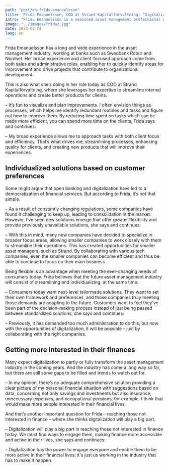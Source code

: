```yaml
---
path: "post/en-frida-emanuelsson"
title: 'Frida Emanuelsson, COO at Strand Kapitalförvaltning: “Digitalization will play a big part in reaching those not interested in finance today”'
intro: "Frida Emanuelsson is a seasoned asset management professional with over 20 years of experience in various aspects of the industry. Currently serving as COO of Strand Kapitalförvaltning, Frida's focus has been on digitalization and streamlining business processes to enhance customer value."
image: "../images/frida2.jpg"
date: 2023-02-24
lang: en
---
```

Frida Emanuelsson has a long and wide experience in the asset management industry, working at banks such as Swedbank Robur and Nordnet. Her broad experience and client-focused approach come from both sales and administrative roles, enabling her to quickly identify areas for improvement and drive projects that contribute to organizational development.

This is also what she’s doing in her role today as COO at Strand Kapitalförvaltning, where she leverages her expertise to streamline internal operations and create better products for clients.

– It’s fun to visualize and plan improvements. I often envision things as processes, which helps me identify redundant routines and tasks and figure out how to improve them. By reducing time spent on tasks which can be made more efficient, you can spend more time on the clients, Frida says and continues:

– My broad experience allows me to approach tasks with both client focus and efficiency. That’s what drives me; streamlining processes, enhancing quality for clients, and creating new products that will improve their experiences.

## Individualized solutions based on customer preferences

Some might argue that open banking and digitalization have led to a democratization of financial services. But according to Frida, it’s not that simple.

– As a result of constantly changing regulations, some companies have found it challenging to keep up, leading to consolidation in the market. However, I’ve seen new solutions emerge that offer greater flexibility and provide previously unavailable solutions, she says and continues:

– With this in mind, many new companies have decided to specialize in broader focus areas, allowing smaller companies to work closely with them to streamline their operations. This has created opportunities for smaller asset managers, such as Strand. By collaborating with various tech companies, even the smaller companies can become efficient and thus be able to continue to focus on their main business.

Being flexible is an advantage when meeting the ever-changing needs of consumers today. Frida believes that the future asset management industry will consist of streamlining and individualizing, at the same time:

– Consumers today want next-level tailormade solutions. They want to set their own framework and preferences, and those companies truly meeting those demands are adapting to the future. Customers want to feel they’ve been part of the decision-making process instead of just being passed between standardized solutions, she says and continues:

– Previously, it has demanded too much administration to do this, but now with the opportunities of digitalization, it will be possible – just by collaborating with the right companies.

## Getting more interested in their finances

Many expect digitalization to partly or fully transform the asset management industry in the coming years. And the industry has come a long way so far, but there are still some gaps to be filled and trends to watch out for.

– In my opinion, there’s no adequate comprehensive solution providing a clear picture of my personal financial situation with suggestions based on data; concerning not only savings and investments but also insurance, unnecessary expenses, and occupational pensions, for example. I think that would make more people interested in their financial lives.

And that’s another important question for Frida – reaching those not interested in finance – where she thinks digitalization will play a big part.

– Digitalization will play a big part in reaching those not interested in finance today. We must find ways to engage them, making finance more accessible and active in their lives, she says and continues:

– Digitalization has the power to engage everyone and enable them to be more active in their financial lives; it's just us working in the industry that has to make it happen.


